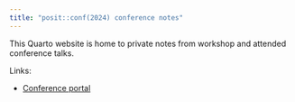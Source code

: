```yaml
---
title: "posit::conf(2024) conference notes"
---
```


This Quarto website is home to private notes from workshop and attended conference talks.

Links:

-   [Conference portal](https://reg.conf.posit.co/flow/posit/positconf24/reg/login)
